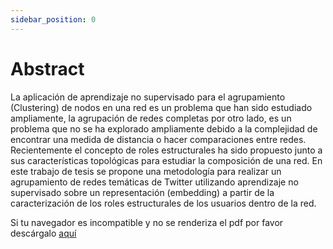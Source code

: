 ```yaml
---
sidebar_position: 0
---
```


# Abstract

La aplicación de aprendizaje no supervisado para el agrupamiento (Clustering) de nodos en una red es un problema que han sido estudiado ampliamente, la agrupación de redes completas por otro lado, es un problema que no se ha explorado ampliamente debido a la complejidad de encontrar una medida de distancia o hacer comparaciones entre redes. Recientemente el concepto de roles estructurales ha sido propuesto junto a sus características topológicas para estudiar la composición de una red. En este trabajo de tesis se propone una metodología para realizar un agrupamiento de redes temáticas de Twitter utilizando aprendizaje no supervisado sobre un representación (embedding) a partir de la caracterización de los roles estructurales de los usuarios dentro de la red.

Si tu navegador es incompatible y no se renderiza el pdf por favor descárgalo [aquí](https://github.com/roicort/OrbitalClustering/raw/main/printLaTeX/OrbitalClustering.pdf)